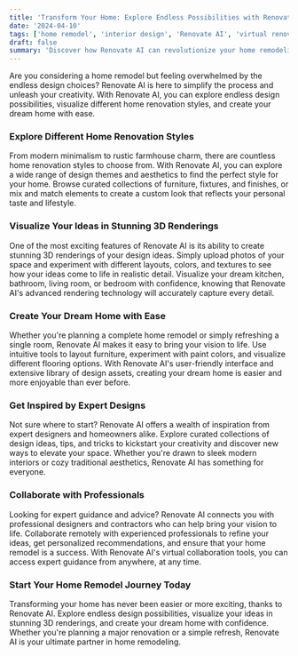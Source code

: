 ```yaml
---
title: 'Transform Your Home: Explore Endless Possibilities with Renovate AI'
date: '2024-04-10'
tags: ['home remodel', 'interior design', 'Renovate AI', 'virtual renovation', 'home renovation styles']
draft: false
summary: 'Discover how Renovate AI can revolutionize your home remodeling experience by offering endless design possibilities. Explore different home renovation styles, visualize your ideas in stunning 3D renderings, and create your dream home with ease.'
---
```

Are you considering a home remodel but feeling overwhelmed by the endless design choices? Renovate AI is here to simplify the process and unleash your creativity. With Renovate AI, you can explore endless design possibilities, visualize different home renovation styles, and create your dream home with ease.

### Explore Different Home Renovation Styles

From modern minimalism to rustic farmhouse charm, there are countless home renovation styles to choose from. With Renovate AI, you can explore a wide range of design themes and aesthetics to find the perfect style for your home. Browse curated collections of furniture, fixtures, and finishes, or mix and match elements to create a custom look that reflects your personal taste and lifestyle.

### Visualize Your Ideas in Stunning 3D Renderings

One of the most exciting features of Renovate AI is its ability to create stunning 3D renderings of your design ideas. Simply upload photos of your space and experiment with different layouts, colors, and textures to see how your ideas come to life in realistic detail. Visualize your dream kitchen, bathroom, living room, or bedroom with confidence, knowing that Renovate AI's advanced rendering technology will accurately capture every detail.

### Create Your Dream Home with Ease

Whether you're planning a complete home remodel or simply refreshing a single room, Renovate AI makes it easy to bring your vision to life. Use intuitive tools to layout furniture, experiment with paint colors, and visualize different flooring options. With Renovate AI's user-friendly interface and extensive library of design assets, creating your dream home is easier and more enjoyable than ever before.

### Get Inspired by Expert Designs

Not sure where to start? Renovate AI offers a wealth of inspiration from expert designers and homeowners alike. Explore curated collections of design ideas, tips, and tricks to kickstart your creativity and discover new ways to elevate your space. Whether you're drawn to sleek modern interiors or cozy traditional aesthetics, Renovate AI has something for everyone.

### Collaborate with Professionals

Looking for expert guidance and advice? Renovate AI connects you with professional designers and contractors who can help bring your vision to life. Collaborate remotely with experienced professionals to refine your ideas, get personalized recommendations, and ensure that your home remodel is a success. With Renovate AI's virtual collaboration tools, you can access expert guidance from anywhere, at any time.

### Start Your Home Remodel Journey Today

Transforming your home has never been easier or more exciting, thanks to Renovate AI. Explore endless design possibilities, visualize your ideas in stunning 3D renderings, and create your dream home with confidence. Whether you're planning a major renovation or a simple refresh, Renovate AI is your ultimate partner in home remodeling.
